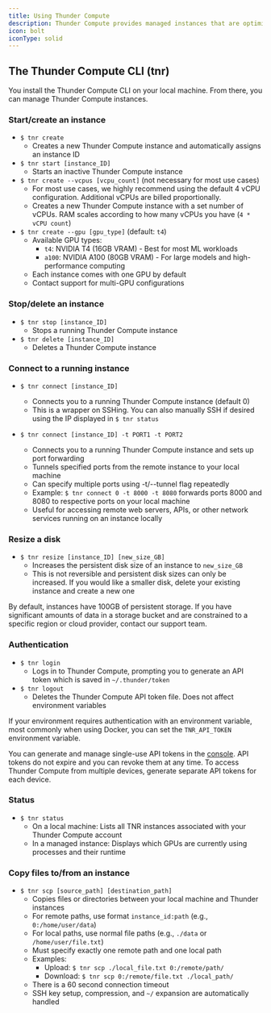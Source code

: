 ```yaml
---
title: Using Thunder Compute
description: Thunder Compute provides managed instances that are optimized for performance. The Thunder Compute CLI contains all of the functionality you need to create, edit, use, and delete these instances.
icon: bolt
iconType: solid
---
```


## The Thunder Compute CLI (tnr)

You install the Thunder Compute CLI on your local machine. From there, you can manage Thunder Compute instances.

### Start/create an instance

- `$ tnr create`
  - Creates a new Thunder Compute instance and automatically assigns an instance ID
- `$ tnr start [instance_ID]`
  - Starts an inactive Thunder Compute instance
- `$ tnr create --vcpus [vcpu_count]` (not necessary for most use cases)
  - For most use cases, we highly recommend using the default 4 vCPU configuration. Additional vCPUs are billed proportionally.
  - Creates a new Thunder Compute instance with a set number of vCPUs. RAM scales according to how many vCPUs you have (`4 * vCPU count`)
- `$ tnr create --gpu [gpu_type]` (default: `t4`)
  - Available GPU types:
    - `t4`: NVIDIA T4 (16GB VRAM) - Best for most ML workloads
    - `a100`: NVIDIA A100 (80GB VRAM) - For large models and high-performance computing
  - Each instance comes with one GPU by default
  - Contact support for multi-GPU configurations

### Stop/delete an instance

- `$ tnr stop [instance_ID]`
  - Stops a running Thunder Compute instance
- `$ tnr delete [instance_ID]`
  - Deletes a Thunder Compute instance

### Connect to a running instance

- `$ tnr connect [instance_ID]`

  - Connects you to a running Thunder Compute instance (default 0)
  - This is a wrapper on SSHing. You can also manually SSH if desired using the IP displayed in `$ tnr status`

- `$ tnr connect [instance_ID] -t PORT1 -t PORT2`
  - Connects you to a running Thunder Compute instance and sets up port forwarding
  - Tunnels specified ports from the remote instance to your local machine
  - Can specify multiple ports using -t/--tunnel flag repeatedly
  - Example: `$ tnr connect 0 -t 8000 -t 8080` forwards ports 8000 and 8080 to respective ports on your local machine
  - Useful for accessing remote web servers, APIs, or other network services running on an instance locally

### Resize a disk

- `$ tnr resize [instance_ID] [new_size_GB]`
  - Increases the persistent disk size of an instance to `new_size_GB`
  - This is not reversible and persistent disk sizes can only be increased. If you would like a smaller disk, delete your existing instance and create a new one

By default, instances have 100GB of persistent storage. If you have significant amounts of data in a storage bucket and are constrained to a specific region or cloud provider, contact our support team.

### Authentication

- `$ tnr login`
  - Logs in to Thunder Compute, prompting you to generate an API token which is saved in `~/.thunder/token`
- `$ tnr logout`
  - Deletes the Thunder Compute API token file. Does not affect environment variables

If your environment requires authentication with an environment variable, most commonly when using Docker, you can set the `TNR_API_TOKEN` environment variable.

You can generate and manage single-use API tokens in the [console](https://console.thundercompute.com/settings/tokens). API tokens do not expire and you can revoke them at any time. To access Thunder Compute from multiple devices, generate separate API tokens for each device.

### Status

- `$ tnr status`
  - On a local machine: Lists all TNR instances associated with your Thunder Compute account
  - In a managed instance: Displays which GPUs are currently using processes and their runtime

### Copy files to/from an instance

- `$ tnr scp [source_path] [destination_path]`
  - Copies files or directories between your local machine and Thunder instances
  - For remote paths, use format `instance_id:path` (e.g., `0:/home/user/data`)
  - For local paths, use normal file paths (e.g., `./data` or `/home/user/file.txt`)
  - Must specify exactly one remote path and one local path
  - Examples:
    - Upload: `$ tnr scp ./local_file.txt 0:/remote/path/`
    - Download: `$ tnr scp 0:/remote/file.txt ./local_path/`
  - There is a 60 second connection timeout
  - SSH key setup, compression, and `~/` expansion are automatically handled
